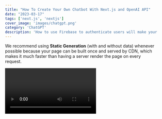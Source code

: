```yaml
---
title: "How To Create Your Own Chatbot With Next.js and OpenAI API"
date: "2023-03-17"
tags: ['next.js', 'nextjs']
cover_image: 'images/chatgpt.png'
category: 'ChatGPT'
description: 'How to use Firebase to authenticate users will make your application more ...'
---
```


We recommend using **Static Generation** (with and without data) whenever possible because your page can be built once and served by CDN, which makes it much faster than having a server render the page on every request.

<Video id='q3IqTRN6tf0' />

[YouTube video to Google Auth](https://www.youtube.com/watch?v=-YA5kORugeI&ab_channel=BrettWestwood-SoftwareEngineer)

You can use Static Generation for many types of pages, including:

- Marketing pages
- Blog posts
- E-commerce product listings
- Help and documentation

You should ask yourself: "Can I pre-render this page **ahead** of a user's request?" If the answer is yes, then you should choose Static Generation.

<CustomImage src='https://raw.githubusercontent.com/bwestwood11/blogPosts/main/images/chatgpt.png' alt='image test' priority />
On the other hand, Static Generation is **not** a good idea if you cannot pre-render a page ahead of a user's request. Maybe your page shows frequently updated data, and the page content changes on every request.

In that case, you can use **Server-Side Rendering**. It will be slower, but the pre-rendered page will always be up-to-date. Or you can skip pre-rendering and use client-side JavaScript to populate data.
